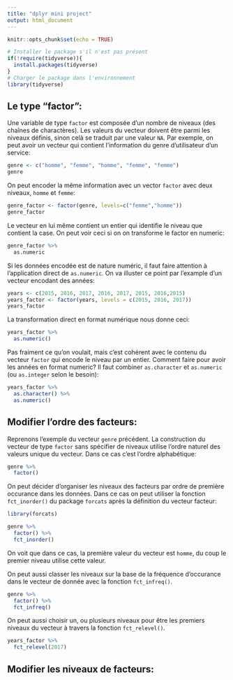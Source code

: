 ```yaml
---
title: "dplyr mini project"
output: html_document
---
```


```r
knitr::opts_chunk$set(echo = TRUE)
```

```r
# Installer le package s'il n'est pas présent 
if(!require(tidyverse)){
  install.packages(tidyverse)
}
# Charger le package dans l'environnement
library(tidyverse)
```

## Le type "factor":

  Une variable de type `factor` est composée d'un nombre de niveaux (des chaînes de charactères). Les valeurs du vecteur doivent être parmi les niveaux définis, sinon celà se traduit par une valeur `NA`. Par exemple, on peut avoir un vecteur qui contient l'information du genre d'utilisateur d'un service:
```r
genre <- c("homme", "femme", "homme", "femme", "femme")
genre
```
On peut encoder la même information avec un vector `factor` avec deux niveaux, `homme` et `femme`:
```r
genre_factor <- factor(genre, levels=c("femme","homme"))
genre_factor
```
Le vecteur en lui même contient un entier qui identifie le niveau que contient la case. On peut voir ceci si on on transforme le factor en numeric:
```r
genre_factor %>% 
  as.numeric
```

Si les données encodée est de nature numéric, il faut faire attention à l'application direct de `as.numeric`. On va illuster ce point par l'example d'un vecteur encodant des années:
```r
years <- c(2015, 2016, 2017, 2016, 2017, 2015, 2016,2015)
years_factor <- factor(years, levels = c(2015, 2016, 2017))
years_factor
```
La transformation direct en format numérique nous donne ceci:
```r
years_factor %>% 
  as.numeric()
```
Pas fraiment ce qu'on voulait, mais c'est cohérent avec le contenu du vecteur `factor` qui encode le niveau par un entier. Comment faire pour avoir les années en format numeric?
Il faut combiner `as.character` et `as.numeric` (ou `as.integer` selon le besoin):
```r
years_factor %>%
  as.character() %>%
  as.numeric()
```

## Modifier l'ordre des facteurs:
Reprenons l'exemple du vecteur `genre` précédent. La construction du vecteur de type `factor` sans spécifier de niveaux utilise l'ordre naturel des valeurs unique du vecteur. Dans ce cas c'est l'ordre alphabétique:
```r
genre %>%
  factor()
```
On peut décider d'organiser les niveaux des facteurs par ordre de première occurance dans les données. Dans ce cas on peut utiliser la fonction `fct_inorder()` du package `forcats` après la définition du vecteur facteur:
```r
library(forcats)

genre %>%
  factor() %>%
  fct_inorder()
```
On voit que dans ce cas, la première valeur du vecteur est `homme`, du coup le premier niveau utilise cette valeur.

On peut aussi classer les niveaux sur la base de la fréquence d'occurance dans le vecteur de donnée avec la fonction `fct_infreq()`.
```r
genre %>%
  factor() %>%
  fct_infreq()
```

On peut aussi choisir un, ou plusieurs niveaux pour être les premiers niveaux du vecteur à travers la fonction `fct_relevel()`. 
```r
years_factor %>%
  fct_relevel(2017)
```

## Modifier les niveaux de facteurs: